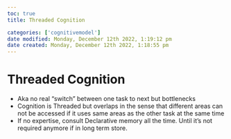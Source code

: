 ```yaml
---
toc: true
title: Threaded Cognition

categories: ['cognitivemodel']
date modified: Monday, December 12th 2022, 1:19:12 pm
date created: Monday, December 12th 2022, 1:18:55 pm
---
```


# Threaded Cognition


- Aka no real "switch" between one task to next but bottlenecks
- Cognition is Threaded but overlaps in the sense that different areas can not be accessed if it uses same areas as the other task at the same time
- If no expertise, consult Declarative memory all the time. Until it's not required anymore if in long term store.



